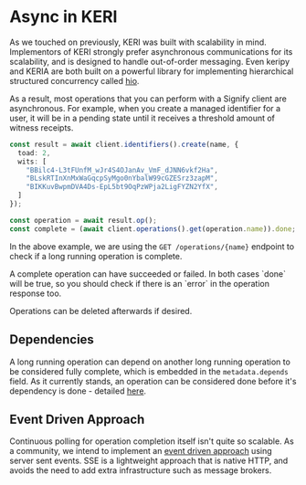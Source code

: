 
# Async in KERI

As we touched on previously, KERI was built with scalability in mind.
Implementors of KERI strongly prefer asynchronous communications for its scalability, and is designed to handle out-of-order messaging.
Even keripy and KERIA are both built on a powerful library for implementing hierarchical structured concurrency called [hio](https://github.com/ioflo/hio).

As a result, most operations that you can perform with a Signify client are asynchronous.
For example, when you create a managed identifier for a user, it will be in a pending state until it receives a threshold amount of witness receipts.

```ts showLineNumbers
const result = await client.identifiers().create(name, {
  toad: 2,
  wits: [
    "BBilc4-L3tFUnfM_wJr4S4OJanAv_VmF_dJNN6vkf2Ha",
    "BLskRTInXnMxWaGqcpSyMgo0nYbalW99cGZESrz3zapM",
    "BIKKuvBwpmDVA4Ds-EpL5bt9OqPzWPja2LigFYZN2YfX",
  ]
});

const operation = await result.op();
const complete = (await client.operations().get(operation.name)).done;
```

In the above example, we are using the `GET /operations/{name}` endpoint to check if a long running operation is complete.

<Callout type="warning">
  A complete operation can have succeeded or failed.
  In both cases `done` will be true, so you should check if there is an `error` in the operation response too.
</Callout>

Operations can be deleted afterwards if desired.

## Dependencies

A long running operation can depend on another long running operation to be considered fully complete, which is embedded in the `metadata.depends` field.
As it currently stands, an operation can be considered done before it's dependency is done - detailed [here](https://github.com/WebOfTrust/keria/issues/200).

## Event Driven Approach

Continuous polling for operation completion itself isn't quite so scalable.
As a community, we intend to implement an [event driven approach](https://github.com/WebOfTrust/keria/issues/290) using server sent events.
SSE is a lightweight approach that is native HTTP, and avoids the need to add extra infrastructure such as message brokers.
